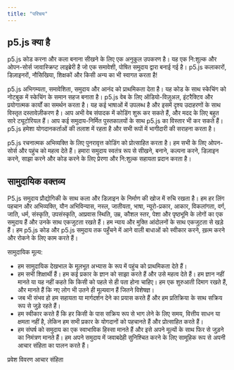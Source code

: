 ```yaml
---
title: "परिचय"
---
```


## p5.js क्या है

<div class='text-body-large'>
p5.js कोड करना और कला बनाना सीखने के लिए एक अनुकूल उपकरण है। यह एक नि:शुल्क और ओपन-सोर्स जावास्क्रिप्ट लाइब्रेरी है जो एक समावेशी, पोषित समुदाय द्वारा बनाई गई है। p5.js कलाकारों, डिज़ाइनरों, नौसिखिया, शिक्षकों और किसी अन्य का भी स्वागत करता है!

p5.js अभिगम्यता, समावेशिता, समुदाय और आनंद को प्राथमिकता देता है। यह कोड के साथ स्केचिंग को नोटबुक में स्केचिंग के समान सहज बनाता है। p5.js वेब के लिए ऑडियो-विज़ुअल, इंटरैक्टिव और प्रयोगात्मक कार्यों का समर्थन करता है। यह कई भाषाओं में उपलब्ध है और इसमें दृश्य उदाहरणों के साथ विस्तृत दस्तावेज़ीकरण है। आप अभी वेब संपादक में कोडिंग शुरू कर सकते हैं, और मदद के लिए बहुत सारे ट्यूटोरियल हैं। आप कई समुदाय-निर्मित पुस्तकालयों के साथ p5.js का विस्तार भी कर सकते हैं। p5.js हमेशा योगदानकर्ताओं की तलाश में रहता है और सभी रूपों में भागीदारी की सराहना करता है।

p5.js रचनात्मक अभिव्यक्ति के लिए पुनरावृत्त कोडिंग को प्रोत्साहित करता है। हम सभी के लिए ओपन-सोर्स और पहुंच को महत्व देते हैं। हमारा समुदाय स्वतंत्र रूप से सीखने, बनाने, कल्पना करने, डिज़ाइन करने, साझा करने और कोड करने के लिए प्रेरणा और नि:शुल्क सहायता प्रदान करता है।
</div>

## सामुदायिक वक्तव्य

<div class='text-body-large'>
P5.js समुदाय प्रौद्योगिकी के साथ कला और डिज़ाइन के निर्माण की खोज में रुचि रखता है। हम हर लिंग पहचान और अभिव्यक्ति, यौन अभिविन्यास, नस्ल, जातीयता, भाषा, न्यूरो-प्रकार, आकार, विकलांगता, वर्ग, जाति, धर्म, संस्कृति, उपसंस्कृति, आप्रवास स्थिति, उम्र, कौशल स्तर, पेशा और पृष्ठभूमि के लोगों का एक समुदाय हैं और उनके साथ एकजुटता रखते हैं। हम न्याय और मुक्ति आंदोलनों के साथ एकजुटता से खड़े हैं। हम p5.js कोड और p5.js समुदाय तक पहुँचने में आने वाली बाधाओं को स्वीकार करने, ख़त्म करने और रोकने के लिए काम करते हैं। 

सामुदायिक मूल्य:
- हम सामुदायिक देखभाल के मूलभूत अभ्यास के रूप में पहुंच को प्राथमिकता देते हैं। 
- हम सभी शिक्षार्थी हैं। हम कई प्रकार के ज्ञान को साझा करते हैं और उसे महत्व देते हैं। हम ज्ञान नहीं मानते या यह नहीं कहते कि किसी को पहले से ही पता होना चाहिए। हम एक शुरुआती दिमाग रखते हैं, और मानते हैं कि नए लोग भी उतने ही मूल्यवान हैं जितने विशेषज्ञ।
- जब भी संभव हो हम सहायता या मार्गदर्शन देने का प्रयास करते हैं और हम प्रतिक्रिया के साथ सक्रिय रूप से जुड़े रहते हैं।
- हम स्वीकार करते हैं कि हर किसी के पास सक्रिय रूप से भाग लेने के लिए समय, वित्तीय साधन या क्षमता नहीं है, लेकिन हम सभी प्रकार के योगदानों को पहचानते हैं और प्रोत्साहित करते हैं।
- हम संघर्ष को समुदाय का एक स्वाभाविक हिस्सा मानते हैं और इसे अपने मूल्यों के साथ फिर से जुड़ने का निमंत्रण मानते हैं। हम अपने समुदाय में जवाबदेही सुनिश्चित करने के लिए सामूहिक रूप से अपनी आचार संहिता का पालन करते हैं।
</div>

<div class='mt-xl'>
<LinkButton variant='link' url='/access'>प्रवेश विवरण</LinkButton>
<LinkButton variant='link' url='/code-of-conduct'>आचार संहिता</LinkButton>
</div>
